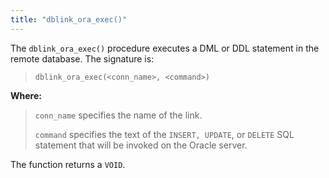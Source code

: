 ```yaml
---
title: "dblink_ora_exec()"
---
```


<div id="dblink_ora_exec" class="registered_link"></div>


The `dblink_ora_exec()` procedure executes a DML or DDL statement in the remote database. The signature is:

> `dblink_ora_exec(<conn_name>, <command>)`

**Where:**

> `conn_name` specifies the name of the link.
> 
> `command` specifies the text of the `INSERT, UPDATE`, or `DELETE` SQL statement that will be invoked on the Oracle server.

The function returns a `VOID`.
